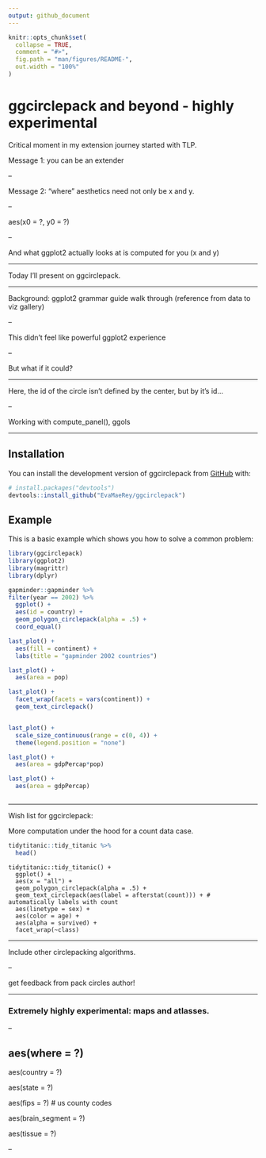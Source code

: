 ```yaml
---
output: github_document
---
```


<!-- README.md is generated from README.Rmd. Please edit that file -->

```r
knitr::opts_chunk$set(
  collapse = TRUE,
  comment = "#>",
  fig.path = "man/figures/README-",
  out.width = "100%"
)
```

# ggcirclepack and beyond - highly experimental

<!-- badges: start -->
<!-- badges: end -->

Critical moment in my extension journey started with TLP.  

Message 1: you can be an extender 

--

Message 2: "where" aesthetics need not only be x and y.

--

aes(x0 = ?, y0 = ?)

--

And what ggplot2 actually looks at is computed for you (x and y)

---


Today I'll present on ggcirclepack. 

---

Background: ggplot2 grammar guide walk through (reference from data to viz gallery)

--

This didn't feel like powerful ggplot2 experience


--

But what if it could?

---


Here, the id of the circle isn't defined by the center, but by it's id...

--

Working with compute_panel(), ggols



---


## Installation

You can install the development version of ggcirclepack from [GitHub](https://github.com/) with:

``` r
# install.packages("devtools")
devtools::install_github("EvaMaeRey/ggcirclepack")
```

## Example

This is a basic example which shows you how to solve a common problem:

```r
library(ggcirclepack)
library(ggplot2)
library(magrittr)
library(dplyr)

gapminder::gapminder %>%
filter(year == 2002) %>%
  ggplot() +
  aes(id = country) +
  geom_polygon_circlepack(alpha = .5) + 
  coord_equal()

last_plot() +
  aes(fill = continent) + 
  labs(title = "gapminder 2002 countries")

last_plot() +
  aes(area = pop)

last_plot() +
  facet_wrap(facets = vars(continent)) + 
  geom_text_circlepack()


last_plot() + 
  scale_size_continuous(range = c(0, 4)) + 
  theme(legend.position = "none")

last_plot() + 
  aes(area = gdpPercap*pop)

last_plot() + 
  aes(area = gdpPercap)



```


---

Wish list for ggcirclepack:

More computation under the hood for a count data case.  

```r
tidytitanic::tidy_titanic %>% 
  head()
```



```{}
tidytitanic::tidy_titanic() + 
  ggplot() + 
  aes(x = "all") + 
  geom_polygon_circlepack(alpha = .5) + 
  geom_text_circlepack(aes(label = afterstat(count))) + # automatically labels with count
  aes(linetype = sex) + 
  aes(color = age) + 
  aes(alpha = survived) + 
  facet_wrap(~class)
```

---

Include other circlepacking algorithms.

--

get feedback from pack circles author!  

---

### Extremely highly experimental: maps and atlasses.

--

aes(where = ?)
--
aes(country = ?)

aes(state = ?)

aes(fips = ?) # us county codes

aes(brain_segment = ?)

aes(tissue = ?)


--

